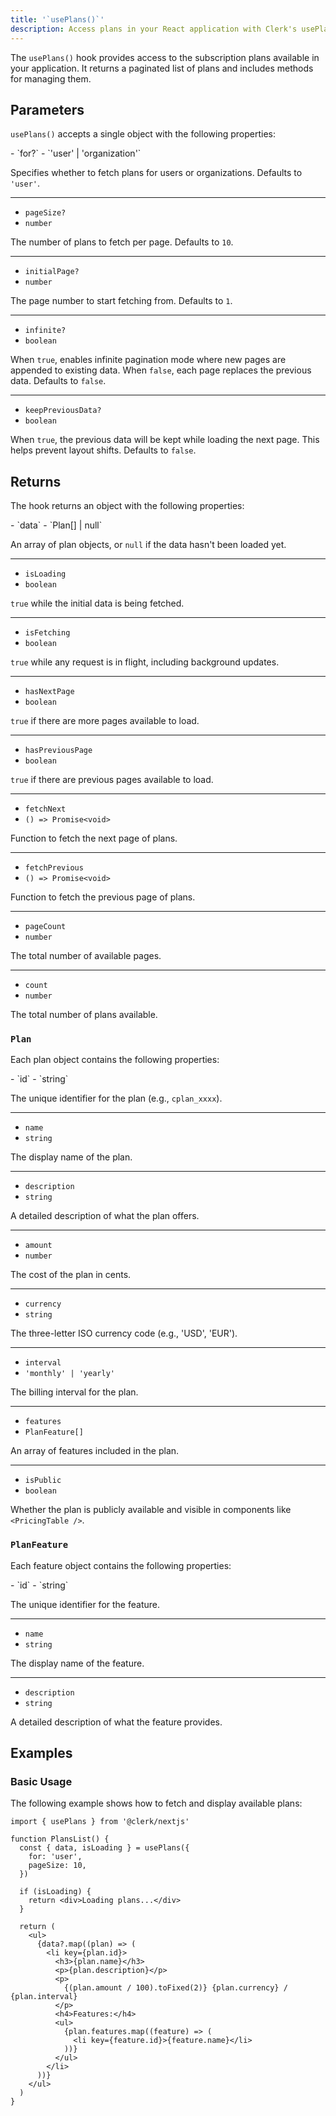```yaml
---
title: '`usePlans()`'
description: Access plans in your React application with Clerk's usePlans() hook.
---
```


The `usePlans()` hook provides access to the subscription plans available in your application. It returns a paginated list of plans and includes methods for managing them.

<Include src="_partials/billing/api-experimental" />

## Parameters

`usePlans()` accepts a single object with the following properties:

<Properties>
  - `for?`
  - `'user' | 'organization'`

  Specifies whether to fetch plans for users or organizations. Defaults to `'user'`.

  ---

  - `pageSize?`
  - `number`

  The number of plans to fetch per page. Defaults to `10`.

  ---

  - `initialPage?`
  - `number`

  The page number to start fetching from. Defaults to `1`.

  ---

  - `infinite?`
  - `boolean`

  When `true`, enables infinite pagination mode where new pages are appended to existing data. When `false`, each page replaces the previous data. Defaults to `false`.

  ---

  - `keepPreviousData?`
  - `boolean`

  When `true`, the previous data will be kept while loading the next page. This helps prevent layout shifts. Defaults to `false`.
</Properties>

## Returns

The hook returns an object with the following properties:

<Properties>
  - `data`
  - `Plan[] | null`

  An array of plan objects, or `null` if the data hasn't been loaded yet.

  ---

  - `isLoading`
  - `boolean`

  `true` while the initial data is being fetched.

  ---

  - `isFetching`
  - `boolean`

  `true` while any request is in flight, including background updates.

  ---

  - `hasNextPage`
  - `boolean`

  `true` if there are more pages available to load.

  ---

  - `hasPreviousPage`
  - `boolean`

  `true` if there are previous pages available to load.

  ---

  - `fetchNext`
  - `() => Promise<void>`

  Function to fetch the next page of plans.

  ---

  - `fetchPrevious`
  - `() => Promise<void>`

  Function to fetch the previous page of plans.

  ---

  - `pageCount`
  - `number`

  The total number of available pages.

  ---

  - `count`
  - `number`

  The total number of plans available.
</Properties>

### `Plan`

Each plan object contains the following properties:

<Properties>
  - `id`
  - `string`

  The unique identifier for the plan (e.g., `cplan_xxxx`).

  ---

  - `name`
  - `string`

  The display name of the plan.

  ---

  - `description`
  - `string`

  A detailed description of what the plan offers.

  ---

  - `amount`
  - `number`

  The cost of the plan in cents.

  ---

  - `currency`
  - `string`

  The three-letter ISO currency code (e.g., 'USD', 'EUR').

  ---

  - `interval`
  - `'monthly' | 'yearly'`

  The billing interval for the plan.

  ---

  - `features`
  - `PlanFeature[]`

  An array of features included in the plan.

  ---

  - `isPublic`
  - `boolean`

  Whether the plan is publicly available and visible in components like `<PricingTable />`.
</Properties>

### `PlanFeature`

Each feature object contains the following properties:

<Properties>
  - `id`
  - `string`

  The unique identifier for the feature.

  ---

  - `name`
  - `string`

  The display name of the feature.

  ---

  - `description`
  - `string`

  A detailed description of what the feature provides.
</Properties>

## Examples

### Basic Usage

The following example shows how to fetch and display available plans:

```tsx
import { usePlans } from '@clerk/nextjs'

function PlansList() {
  const { data, isLoading } = usePlans({
    for: 'user',
    pageSize: 10,
  })

  if (isLoading) {
    return <div>Loading plans...</div>
  }

  return (
    <ul>
      {data?.map((plan) => (
        <li key={plan.id}>
          <h3>{plan.name}</h3>
          <p>{plan.description}</p>
          <p>
            {(plan.amount / 100).toFixed(2)} {plan.currency} / {plan.interval}
          </p>
          <h4>Features:</h4>
          <ul>
            {plan.features.map((feature) => (
              <li key={feature.id}>{feature.name}</li>
            ))}
          </ul>
        </li>
      ))}
    </ul>
  )
}
```

